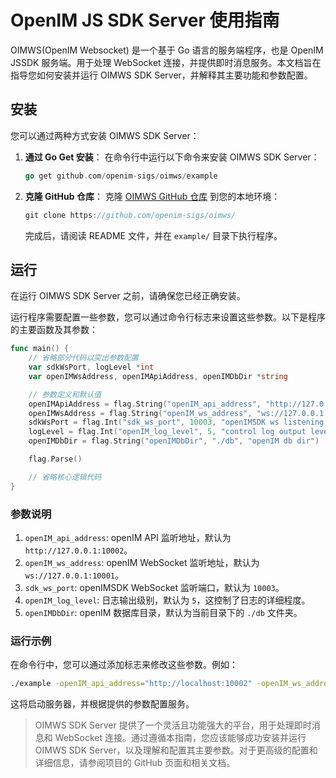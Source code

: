 # OpenIM JS SDK Server 使用指南

OIMWS(OpenIM Websocket)  是一个基于 Go 语言的服务端程序，也是 OpenIM JSSDK 服务端。用于处理 WebSocket 连接，并提供即时消息服务。本文档旨在指导您如何安装并运行 OIMWS SDK Server，并解释其主要功能和参数配置。

## 安装

您可以通过两种方式安装 OIMWS SDK Server：

1. **通过 Go Get 安装**： 在命令行中运行以下命令来安装 OIMWS SDK Server：

   ```go
   go get github.com/openim-sigs/oimws/example
   ```

2. **克隆 GitHub 仓库**： 克隆 [OIMWS GitHub 仓库](https://github.com/openim-sigs/oimws/) 到您的本地环境：

   ```go
   git clone https://github.com/openim-sigs/oimws/
   ```

   完成后，请阅读 README 文件，并在 `example/` 目录下执行程序。

## 运行

在运行 OIMWS SDK Server 之前，请确保您已经正确安装。

运行程序需要配置一些参数，您可以通过命令行标志来设置这些参数。以下是程序的主要函数及其参数：

```go
func main() {
    // 省略部分代码以突出参数配置
    var sdkWsPort, logLevel *int
    var openIMWsAddress, openIMApiAddress, openIMDbDir *string

    // 参数定义和默认值
    openIMApiAddress = flag.String("openIM_api_address", "http://127.0.0.1:10002", "openIM api listening address")
    openIMWsAddress = flag.String("openIM_ws_address", "ws://127.0.0.1:10001", "openIM ws listening address")
    sdkWsPort = flag.Int("sdk_ws_port", 10003, "openIMSDK ws listening port")
    logLevel = flag.Int("openIM_log_level", 5, "control log output level")
    openIMDbDir = flag.String("openIMDbDir", "./db", "openIM db dir")

    flag.Parse()

    // 省略核心逻辑代码
}
```

### 参数说明

1. `openIM_api_address`: openIM API 监听地址，默认为 `http://127.0.0.1:10002`。
2. `openIM_ws_address`: openIM WebSocket 监听地址，默认为 `ws://127.0.0.1:10001`。
3. `sdk_ws_port`: openIMSDK WebSocket 监听端口，默认为 `10003`。
4. `openIM_log_level`: 日志输出级别，默认为 `5`，这控制了日志的详细程度。
5. `openIMDbDir`: openIM 数据库目录，默认为当前目录下的 `./db` 文件夹。

### 运行示例

在命令行中，您可以通过添加标志来修改这些参数。例如：

```bash
./example -openIM_api_address="http://localhost:10002" -openIM_ws_address="ws://localhost:10001" -sdk_ws_port=10003 -openIM_log_level=4 -openIMDbDir="./data/db"
```

这将启动服务器，并根据提供的参数配置服务。

> OIMWS SDK Server 提供了一个灵活且功能强大的平台，用于处理即时消息和 WebSocket 连接。通过遵循本指南，您应该能够成功安装并运行 OIMWS SDK Server，以及理解和配置其主要参数。对于更高级的配置和详细信息，请参阅项目的 GitHub 页面和相关文档。
